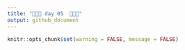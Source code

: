 ```yaml
---
title: "🎄🎄🎄 day 05  🎄🎄🎄"
output: github_document
---
```

```r
knitr::opts_chunk$set(warning = FALSE, message = FALSE)
```
